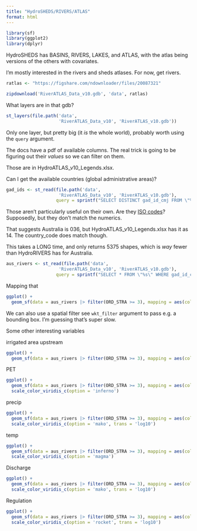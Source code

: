 ```yaml
---
title: "HydroSHEDS/RIVERS/ATLAS"
format: html
---
```


```r
library(sf)
library(ggplot2)
library(dplyr)
```

HydroSHEDS has BASINS, RIVERS, LAKES, and ATLAS, with the atlas being versions of the others with covariates.

I'm mostly interested in the rivers and sheds atlases. For now, get rivers.

```r
ratlas <- "https://figshare.com/ndownloader/files/20087321"
```

```r
zipdownload('RiverATLAS_Data_v10.gdb', 'data', ratlas)
```

What layers are in that gdb?

```r
st_layers(file.path('data',
                    'RiverATLAS_Data_v10', 'RiverATLAS_v10.gdb'))
```

Only one layer, but pretty big (it *is* the whole world), probably worth using the `query` argument.

The docs have a pdf of available columns. The real trick is going to be figuring out their *values* so we can filter on them.

Those are in HydroATLAS_v10_Legends.xlsx.

Can I get the available countries (global administrative areas)?

```r
gad_ids <- st_read(file.path('data',
                    'RiverATLAS_Data_v10', 'RiverATLAS_v10.gdb'),
                   query = sprintf("SELECT DISTINCT gad_id_cmj FROM \"%s\"", 'RiverATLAS_v10'))
```

Those aren't particularly useful on their own. Are they [ISO codes](https://en.wikipedia.org/wiki/List_of_ISO_3166_country_codes)? Supposedly, but they don't match the numerics.

That suggests Australia is 036, but HydroATLAS_v10_Legends.xlsx has it as 14. The country_code does match though.

This takes a LONG time, and only returns 5375 shapes, which is *way* fewer than HydroRIVERS has for Australia.

```r
aus_rivers <- st_read(file.path('data',
                    'RiverATLAS_Data_v10', 'RiverATLAS_v10.gdb'),
                   query = sprintf("SELECT * FROM \"%s\" WHERE gad_id_cmj = 14", 'RiverATLAS_v10'))
```

Mapping that

```r
ggplot() +
  geom_sf(data = aus_rivers |> filter(ORD_STRA >= 3), mapping = aes(color = log10(DIST_UP_KM)))
```

We can also use a spatial filter see `wkt_filter` argument to pass e.g. a bounding box. I'm guessing that's super slow.

Some other interesting variables

irrigated area upstream

```r
ggplot() +
  geom_sf(data = aus_rivers |> filter(ORD_STRA >= 3), mapping = aes(color = log10(ire_pc_use)))
```

PET

```r
ggplot() +
  geom_sf(data = aus_rivers |> filter(ORD_STRA >= 3), mapping = aes(color = (pet_mm_uyr))) +
  scale_color_viridis_c(option = 'inferno')
```

precip

```r
ggplot() +
  geom_sf(data = aus_rivers |> filter(ORD_STRA >= 3), mapping = aes(color = pre_mm_uyr)) +
  scale_color_viridis_c(option = 'mako', trans = 'log10')
```

temp

```r
ggplot() +
  geom_sf(data = aus_rivers |> filter(ORD_STRA >= 3), mapping = aes(color = (tmp_dc_uyr))) +
  scale_color_viridis_c(option = 'magma')
```

Discharge

```r
ggplot() +
  geom_sf(data = aus_rivers |> filter(ORD_STRA >= 3), mapping = aes(color = dis_m3_pyr)) +
  scale_color_viridis_c(option = 'mako', trans = 'log10')
```

Regulation

```r
ggplot() +
  geom_sf(data = aus_rivers |> filter(ORD_STRA >= 3), mapping = aes(color = dor_pc_pva)) +
  scale_color_viridis_c(option = 'rocket', trans = 'log10')
```
